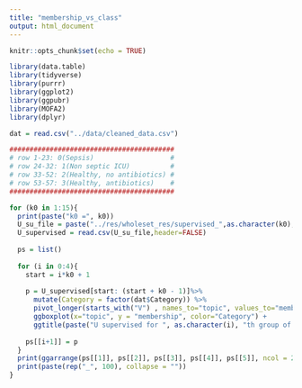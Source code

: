 ```yaml
---
title: "membership_vs_class"
output: html_document
---
```


```r
knitr::opts_chunk$set(echo = TRUE)
```
```r
library(data.table)
library(tidyverse)
library(purrr)
library(ggplot2)
library(ggpubr)
library(MOFA2)
library(dplyr)
```

```r
dat = read.csv("../data/cleaned_data.csv")
```

```r
#########################################
# row 1-23: 0(Sepsis)                   #
# row 24-32: 1(Non septic ICU)          #
# row 33-52: 2(Healthy, no antibiotics) #
# row 53-57: 3(Healthy, antibiotics)    #
#########################################
```

```r
for (k0 in 1:15){
  print(paste("k0 =", k0))
  U_su_file = paste("../res/wholeset_res/supervised_",as.character(k0),"_U.txt",sep = "")
  U_supervised = read.csv(U_su_file,header=FALSE)
  
  ps = list()
  
  for (i in 0:4){
    start = i*k0 + 1
  
    p = U_supervised[start: (start + k0 - 1)]%>% 
      mutate(Category = factor(dat$Category)) %>%
      pivot_longer(starts_with("V") , names_to="topic", values_to="membership") %>%
      ggboxplot(x="topic", y = "membership", color="Category") +
      ggtitle(paste("U supervised for ", as.character(i), "th group of topics, k0 = ", k0, sep = '')) 
    
    ps[[i+1]] = p
  } 
  print(ggarrange(ps[[1]], ps[[2]], ps[[3]], ps[[4]], ps[[5]], ncol = 2, nrow = 3))
  print(paste(rep("_", 100), collapse = ""))
}
```






